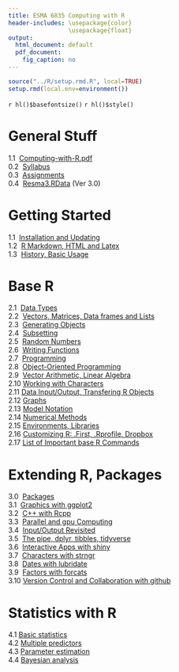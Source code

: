 ---
title: ESMA 6835 Computing with R
header-includes: \usepackage{color}
                 \usepackage{float}
output:
  html_document: default
  pdf_document:
    fig_caption: no
---

```{r, echo=FALSE, warning=FALSE, message=FALSE}
source("../R/setup.rmd.R", local=TRUE)
setup.rmd(local.env=environment())
```
`r hl()$basefontsize()`
`r hl()$style()`

# General Stuff

1.1&nbsp;  [Computing-with-R.pdf](Computing-with-R.pdf)  
0.2&nbsp;  [Syllabus](syl.html)  
0.3&nbsp;  [Assignments](assign.html)  
0.4&nbsp;  [Resma3.RData](http://academic.uprm.edu/wrolke/Resma3/Resma3.RData?Ver 3.0) (Ver 3.0)

# Getting Started

1.1&nbsp;  [Installation and Updating](install.html)  
1.2&nbsp;  [R Markdown, HTML and Latex](rmarkdown.html)  
1.3&nbsp;  [History, Basic Usage](general.stuff.html)  

# Base R

2.1&nbsp; [Data Types](datatypes.html)  
2.2&nbsp; [Vectors, Matrices, Data frames and Lists](dataformats.html)  
2.3&nbsp; [Generating Objects](generate.vectors.html)  
2.4&nbsp; [Subsetting](subset.html)  
2.5&nbsp; [Random Numbers](random.numbers.html)  
2.6&nbsp; [Writing Functions](writing.functions.html)  
2.7&nbsp; [Programming](programming.html)  
2.8&nbsp; [Object-Oriented Programming](object.oriented.html)  
2.9&nbsp; [Vector Arithmetic, Linear Algebra](vector.arithmetic.html)   
2.10 [Working with Characters](character.html)  
2.11 [Data Input/Output, Transfering R Objects](io.html)   
2.12 [Graphs](graphs.html)  
2.13 [Model Notation](model.notation.html)  
2.14 [Numerical Methods](numerical.methods.html)  
2.15 [Environments, Libraries](environments.html)    
2.16 [Customizing R: .First, .Rprofile, Dropbox](customization.html)  
2.17 [List of Important base R Commands](important.commands.html)

# Extending R, Packages

3.0&nbsp; [Packages](packages.html)  
3.1&nbsp; [Graphics with ggplot2](ggplot2.html)  
3.2&nbsp; [C++ with Rcpp](rcpp.html)  
3.3&nbsp; [Parallel and gpu Computing](parallel.html)  
3.4&nbsp; [Input/Output Revisited](io1.html)  
3.5&nbsp; [The pipe, dplyr, tibbles, tidyverse](pipe.html)  
3.6&nbsp; [Interactive Apps with shiny](shiny.html)  
3.7&nbsp; [Characters with strngr](character1.html)  
3.8&nbsp; [Dates with lubridate](dates.html)  
3.9&nbsp; [Factors with forcats](forcats.html)  
3.10 [Version Control and Collaboration with github](github.html)  


# Statistics with R

4.1  [Basic statistics](basic.stats.html)  
4.2  [Multiple predictors](multiple.predictors.html)  
4.3  [Parameter estimation](estimation.html)  
4.4  [Bayesian analysis](bayes.html)  



